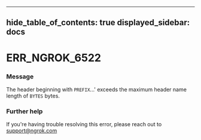 

---
hide_table_of_contents: true
displayed_sidebar: docs
---


# ERR_NGROK_6522

### Message
The header beginning with `PREFIX`...' exceeds the maximum header name length of `BYTES` bytes.

<ErrorDetails error="err_ngrok_6522" />



### Further help
If you're having trouble resolving this error, please reach out to [support@ngrok.com](mailto:support@ngrok.com?subject=Help%20with%20ERR_NGROK_6522)

